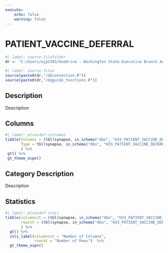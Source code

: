 ```yaml
---
execute:
    echo: false
    warning: false
---
```


# PATIENT_VACCINE_DEFERRAL {.unnumbered}

```r
#| label: source-filefolder
dr <- "C:/Users/ajp5303/OneDrive - Washington State Executive Branch Agencies/source_scripts"
```

```r
#| label: source-files
source(paste0(dr,"/dbconnection.R"))
source(paste0(dr,"/dqguide_functions.R"))
```

## Description

Description

## Columns

```r
#| label: ptvacdef-colnames
tibble(Columns = (tbl(synapse, in_schema("dbo", "H33_PATIENT_VACCINE_DEFERRAL")) %>% colnames()),
       Type = tbl(synapse, in_schema("dbo", "H33_PATIENT_VACCINE_DEFERRAL")) %>% head(1) %>% as_tibble() %>% sapply(class)
       ) %>%
 gt() %>%
 gt_theme_espn()
```

## Category Description

Description

## Statistics

```r
#| label: ptvacdef-stats
tibble(columncnt = (tbl(synapse, in_schema("dbo", "H33_PATIENT_VACCINE_DEFERRAL")) %>% ncol()),
       rowcnt = (tbl(synapse, in_schema("dbo", "H33_PATIENT_VACCINE_DEFERRAL"))) %>% nrow2()
       ) %>%
  gt() %>%
  cols_label(columncnt = "Number of Columns",
             rowcnt = "Number of Rows")  %>%
  gt_theme_espn()
```
